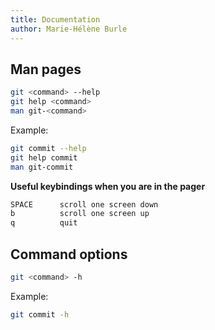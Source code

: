 ```yaml
---
title: Documentation
author: Marie-Hélène Burle
---
```


## Man pages

```.bash
git <command> --help
git help <command>
man git-<command>
```

:::{.example}

Example:

:::

```.bash
git commit --help
git help commit
man git-commit
```

:::{.info}

**Useful keybindings when you are in the pager**

```.bash
SPACE      scroll one screen down
b          scroll one screen up
q          quit
```

:::

## Command options

```.bash
git <command> -h
```

:::{.example}

Example:

:::

```.bash
git commit -h
```
